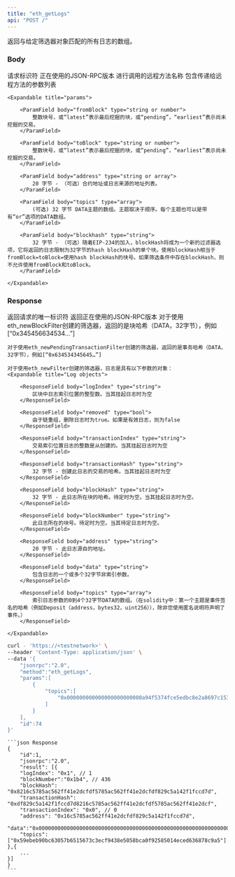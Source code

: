 ```yaml
---
title: "eth_getLogs"
api: "POST /"
---
```


返回与给定筛选器对象匹配的所有日志的数组。


### Body

<ParamField body="id" type="number" placeholder="1">
  请求标识符
</ParamField>

<ParamField body="jsonrpc" type="string" placeholder="2.0">
  正在使用的JSON-RPC版本
</ParamField>

<ParamField body="method" type="string" placeholder="eth_getLogs">
  进行调用的远程方法名称
</ParamField>

<ParamField body="params" type="object">
    包含传递给远程方法的参数列表

    <Expandable title="params">

        <ParamField body="fromBlock" type="string or number">
            整数块号，或“latest”表示最后挖掘的块，或“pending”，“earliest”表示尚未挖掘的交易。
        </ParamField>

        <ParamField body="toBlock" type="string or number">
            整数块号，或“latest”表示最后挖掘的块，或“pending”，“earliest”表示尚未挖掘的交易。
        </ParamField>

        <ParamField body="address" type="string or array">
            20 字节 - （可选）合约地址或日志来源的地址列表。
        </ParamField>

        <ParamField body="topics" type="array">
            (可选) 32 字节 DATA主题的数组。主题取决于顺序。每个主题也可以是带有“or”选项的DATA数组。
        </ParamField>

        <ParamField body="blockhash" type="string">
            32 字节 - （可选）随着EIP-234的加入，blockHash将成为一个新的过滤器选项，它将返回的日志限制为32字节的hash blockHash的单个块。使用blockHash相当于fromBlock=toBlock=使用hash blockHash的块号。如果筛选条件中存在blockHash，则不允许使用fromBlock和toBlock。
        </ParamField>

    </Expandable>

</ParamField>

### Response

<ResponseField name="id" type="number">
    返回请求的唯一标识符
</ResponseField>

<ResponseField name="jsonrpc" type="string">
    返回正在使用的JSON-RPC版本
</ResponseField>

<ResponseField name="result" type="array">
    对于使用eth_newBlockFilter创建的筛选器，返回的是块哈希（DATA，32字节），例如[“0x345456634534…”]

    对于使用eth_newPendingTransactionFilter创建的筛选器，返回的是事务哈希（DATA，32字节），例如[“0x634534345645…”]

    对于使用eth_newFilter创建的筛选器，日志是具有以下参数的对象：
    <Expandable title="Log objects">

        <ResponseField body="logIndex" type="string">
            区块中日志索引位置的整型数。当其挂起日志时为空
        </ResponseField>

        <ResponseField body="removed" type="bool">
            由于链重组，删除日志时为true。如果是有效日志，则为false
        </ResponseField>

        <ResponseField body="transactionIndex" type="string">
            交易索引位置日志的整数是从创建的。当其挂起日志时为空
        </ResponseField>

        <ResponseField body="transactionHash" type="string">
            32 字节 - 创建此日志的交易的哈希。当其挂起日志时为空
        </ResponseField>

        <ResponseField body="blockHash" type="string">
            32 字节 - 此日志所在块的哈希。待定时为空。当其挂起日志时为空。
        </ResponseField>

        <ResponseField body="blockNumber" type="string">
            此日志所在的块号。待定时为空。当其待定日志时为空。
        </ResponseField>

        <ResponseField body="address" type="string">
            20 字节 - 此日志源自的地址。
        </ResponseField>

        <ResponseField body="data" type="string">
            包含日志的一个或多个32字节非索引参数。
        </ResponseField>

        <ResponseField body="topics" type="array">
            索引日志参数的0到4个32字节DATA的数组。（在solidity中：第一个主题是事件签名的哈希（例如Deposit（address，bytes32，uint256）），除非您使用匿名说明符声明了事件。）
        </ResponseField>

    </Expandable>

</ResponseField>

<RequestExample>

```bash Example Request
curl - 'https://<testnetwork>' \
--header 'Content-Type: application/json' \
--data '{
    "jsonrpc":"2.0",
    "method":"eth_getLogs",
    "params":[
        {
            "topics":[
                "0x000000000000000000000000a94f5374fce5edbc8e2a8697c15331677e6ebf0b"
            ]
        }
    ],
    "id":74
}'
```

</RequestExample>

<ResponseExample>

    ```json Response
    {
        "id":1,
        "jsonrpc":"2.0",
        "result": [{
        "logIndex": "0x1", // 1
        "blockNumber":"0x1b4", // 436
        "blockHash": "0x8216c5785ac562ff41e2dcfdf5785ac562ff41e2dcfdf829c5a142f1fccd7d",
        "transactionHash":  "0xdf829c5a142f1fccd7d8216c5785ac562ff41e2dcfdf5785ac562ff41e2dcf",
        "transactionIndex": "0x0", // 0
        "address": "0x16c5785ac562ff41e2dcfdf829c5a142f1fccd7d",
        "data":"0x0000000000000000000000000000000000000000000000000000000000000000",
        "topics": ["0x59ebeb90bc63057b6515673c3ecf9438e5058bca0f92585014eced636878c9a5"]
    },{
        ...
    }]
    }
    ```

</ResponseExample>